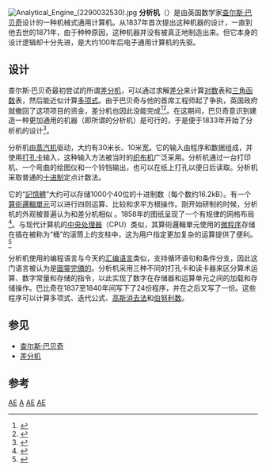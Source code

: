 {{NoteTA
|G1 = Math
}}
[[File:Analytical_Engine_(2290032530).jpg|thumb]]
'''分析机'''（{{Lang-en|Analytical Engine}}）是由英国数学家[[查尔斯·巴贝奇|查尔斯·巴贝奇]]设计的一种机械式通用计算机。从1837年首次提出这种机器的设计，一直到他去世的1871年，由于种种原因，这种机器并没有被真正地制造出来。但它本身的设计逻辑却十分先进，是大约100年后电子通用计算机的先驱。

==设计==
查尔斯·巴贝奇最初尝试的所谓[[差分机|差分机]]，可以通过求解[[差分|差分]]来计算[[对数|对数]]表和[[三角函数|三角函数]]表，然后能近似计算[[多项式|多项式]]。由于巴贝奇与他的首席工程师{{tsl|en|Joseph Clement|约瑟夫·克莱芒}}起了争执，英国政府就撤回了这项项目的资金，差分机也因此没能完成{{sfn|Collier|1970|p=chapter 3}}<ref>{{cite book |url=https://books.google.com/books?id=ocx4Jc12mkgC&pg=PA176 |title=International Biographical Dictionary of Computer Pioneers |first=John A.n |last=Lee |publisher=Google Books |date= |accessdate=2012-08-01 |archive-date=2020-07-09 |archive-url=https://web.archive.org/web/20200709174759/https://books.google.com/books?id=ocx4Jc12mkgC&pg=PA176 |dead-url=no }}</ref><ref>{{cite book |url=https://books.google.com/books?id=uw9UqlkPvMkC&pg=PA105 |title=Science: 100 Scientists Who Changed the World |first=Jon |last=Balchin |publisher=Google Books |date= |accessdate=2012-08-01 |archive-date=2019-06-04 |archive-url=https://web.archive.org/web/20190604164829/https://books.google.com/books?id=uw9UqlkPvMkC&pg=PA105 |dead-url=no }}</ref>。在这期间，巴贝奇意识到建造一种更加通用的机器（即所谓的分析机）是可行的，于是便于1833年开始了分析机的设计<ref>{{Cite book|url=https://books.google.com/books?id=gkWunaISTsgC&lpg=PA197&dq=Analytical%20Engine%201833&hl=en&pg=PA197#v=onepage&q=Analytical%20Engine%201833&f=false|title=The Mathematical Work of Charles Babbage|last=Dubbey|first=J. M.|last2=Dubbey|first2=John Michael|date=2004-02-12|publisher=Cambridge University Press|year=|isbn=9780521524766|location=|pages=197|language=en}}</ref>{{sfn|Bromley|1982|p=196}}。

分析机由[[蒸汽机|蒸汽机]]驱动，大约有30米长、10米宽。它的输入由程序和数据组成{{sfn|Menabrea|Lovelace|1843}}{{sfn|Collier|1970|p=chapter 3}}，并使用[[打孔卡|打孔卡]]输入，这种输入方法被当时的[[织布机|织布机]]广泛采用{{sfn|Bromley|1982|p=215}}。分析机通过一台打印机、一个弯曲的绘图仪和一个铃铛输出{{sfn|Collier|1970|p=chapter 3}}，也可以在纸上打孔以便日后读取。分析机采取普通的[[十进制|十进制]]定点计数法{{sfn|Collier|1970|p=chapter 3}}。

它的“[[内存|記憶體]]”大约可以存储1000个40位的十进制数（每个数约16.2kB）{{sfn|Bromley|1982|p=198}}。有一个[[算術邏輯單元|算術邏輯單元]]可以进行四则运算、比较和求平方根操作{{sfn|Bromley|1982|p=211}}。刚开始研制的时候，分析机的外观被普遍认为和差分机相似 {{sfn|Bromley|1982|p=209}}。1858年的图纸呈现了一个有规律的网格布局<ref>{{cite web |url=http://www.projects.ex.ac.uk/babbage/engines.html |title=The Babbage Pages: Calculating Engines |publisher=Projects.ex.ac.uk |date=1997-01-08 |accessdate=2012-08-01 |archive-date=2008-03-12 |archive-url=https://web.archive.org/web/20080312060230/http://www.projects.ex.ac.uk/babbage/engines.html |dead-url=no }}</ref>。与现代计算机的[[中央处理器|中央处理器]]（CPU）类似，其算術邏輯單元使用的[[微程序|微程序]]存储在插在被称为“桶”的滚筒上的支柱中，这为用户指定更加复杂的运算提供了便利。<ref name="meccano">{{cite web |author=Tim Robinson |url=http://www.meccano.us/analytical_engine/index.html |title=Difference Engines |publisher=Meccano.us |date=2007-05-28 |accessdate=2012-08-01 |archive-date=2020-10-05 |archive-url=https://web.archive.org/web/20201005153610/http://www.meccano.us/analytical_engine/index.html |dead-url=no }}</ref>

分析机使用的编程语言与今天的[[汇编语言|汇编语言]]类似，支持循环语句和条件分支，因此这门语言被认为是[[圖靈完備性|圖靈完備的]]。分析机采用三种不同的打孔卡和读卡器来区分算术运算、数字常量和存储的指令，以此实现了数字在存储器和运算单元之间的加载和存储操作。巴比奇在1837至1840年间写下了24份程序，并在之后又写了一份{{sfn|Bromley|1982|p=215}}{{sfn|Bromley|1990|p=89}}。这些程序可以计算多项式、迭代公式、[[高斯消去法|高斯消去法]]和[[伯努利数|伯努利数]]{{sfn|Bromley|1982|p=215}}{{sfn|Bromley|2000|p=11}}。

==参见==
*[[查尔斯·巴贝奇|查尔斯·巴贝奇]]
*[[差分机|差分机]]

== 参考 ==
{{reflist}}

[[Category:英格兰发明|AE]]
[[Category:數學工具|A]]
[[Category:查尔斯·巴贝奇|AE]]
[[Category:机械计算机|AE]]